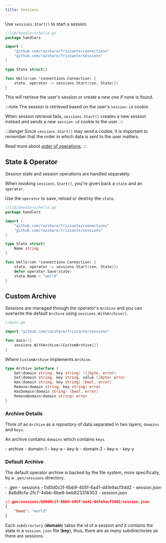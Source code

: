 ```yaml
---
title: Sessions
---
```



Use `sessions.Start()` to start a session.

```go
//lib/handlers/hello.go
package handlers

import (
    "github.com/razshare/frizzante/connections"
    "github.com/razshare/frizzante/sessions"
)

type State struct{}

func Hello(con *connections.Connection) {
    state, operator := sessions.Start(con, State{})
}
```

This will retrieve the user's session or create a new one if none is found.

:::note
The session is retrieved based on the user's `session-id` cookie.

When session retrieval fails, `sessions.Start()` creates a 
new session instead and sends a new `session-id` cookie to the user.
:::

:::danger
Since `sessions.Start()` may send a cookie, it is important to remember that
the order in which data is sent to the user matters.

Read more about [order of operations](../order-of-operations).
:::

## State & Operator

Session state and session operations are handled separately.

When invoking `sessions.Start()`, you're given back a `state` and an `operator`.

Use the `operator` to save, reload or destroy the `state`.

```go
//lib/handlers/hello.go
package handlers

import (
    "github.com/razshare/frizzante/connections"
    "github.com/razshare/frizzante/sessions"
)

type State struct{
    Name string
}

func Hello(con *connections.Connection) {
    state, operator := sessions.Start(con, State{})
    defer operator.Save(state)
    state.Name = "world"
}
```

## Custom Archive

Sessions are managed through the operator's `Archive` and 
you can overwrite the default `Archive` using `sessions.WithArchive()`.


```go
//main.go

import "github.com/razshare/frizzante/sessions"

func main(){
    sessions.WithArchive(&CustomArchive{})
}
```

Where `CustomArchive` implements `Archive`.

```go
type Archive interface {
    Get(domain string, key string) ([]byte, error)
    Set(domain string, key string, value []byte) error
    Has(domain string, key string) (bool, error)
    Remove(domain string, key string) error
    HasDomain(domain string) (bool, error)
    RemoveDomain(domain string) error
}
```

### Archive Details

Think of an `Archive` as a repository of data separated in two layers; `domains` and `keys`.

An archive contains `domains` which contains `keys`.

<FileTree>
    - archive
        - domain-1
            - key-a
            - key-b
        - domain-2
            - key-x
            - key-y
</FileTree>

### Default Archive

The default operator archive is backed by the file system,
more specifically, by a `.gen/sessions` directory.

<FileTree>
    - .gen
        - sessions
            - 0d0d0c2f-6bb9-405f-6a41-d4fe9acf3dd2
                - session.json
            - 8a6d8cfa-2fc7-4dbb-6be9-beb823318303
                - session.json
</FileTree>

```json
//.gen/sessions/0d0d0c2f-6bb9-405f-6a41-d4fe9acf3dd2/session.json
{
    "Name": "world"
}
```

Each `subdirectory` (**domain**) takes the id of a session and it contains the state in a `session.json` file (**key**), 
thus, there are as many subdirectories as there are sessions.
